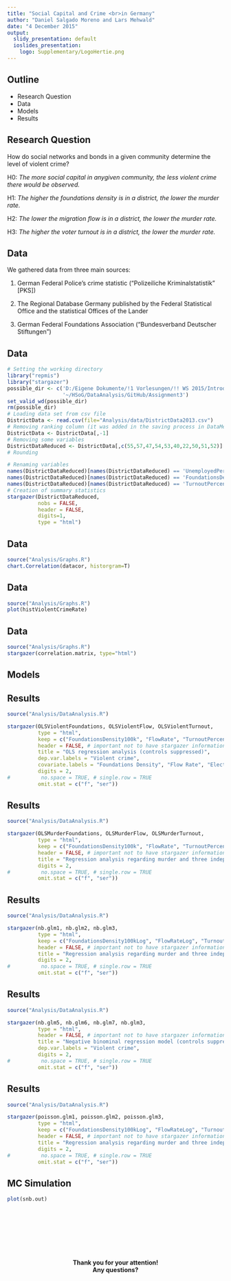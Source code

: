 ```yaml
---
title: "Social Capital and Crime <br>in Germany"
author: "Daniel Salgado Moreno and Lars Mehwald"
date: "4 December 2015"
output:
  slidy_presentation: default
  ioslides_presentation:
    logo: Supplementary/LogoHertie.png
---
```


## Outline
- Research Question
- Data
- Models
- Results

## Research Question
How do social networks and bonds in a given community determine the level of violent crime?

H0: *The more social capital in anygiven community, the less violent crime there would be observed.* 

H1: *The higher the foundations density is in a district, the lower the murder rate.* 

H2: *The lower the migration flow is in a district, the lower the murder rate.*  

H3: *The higher the voter turnout is in a district, the lower the murder rate.*

## Data

We gathered data from three main sources: 

1) German Federal Police's crime statistic ("Polizeiliche Kriminalstatistik" [PKS])  

2) The Regional Database Germany published by the Federal Statistical Office and the statistical Offices of the Lander  

3) German Federal Foundations Association ("Bundesverband Deutscher Stiftungen")  

## Data 

```r
# Setting the working directory
library("repmis")
library("stargazer")
possible_dir <- c('D:/Eigene Dokumente/!1 Vorlesungen/!! WS 2015/Introduction to Collaborative Social Science Data Analysis/Assignment3', 
                  '~/HSoG/DataAnalysis/GitHub/Assignment3')
set_valid_wd(possible_dir)
rm(possible_dir)
# Loading data set from csv file
DistrictData <- read.csv(file="Analysis/data/DistrictData2013.csv")
# Removing ranking column (it was added in the saving process in DataMerging.R)
DistrictData <- DistrictData[,-1]
# Removing some variables
DistrictDataReduced <- DistrictData[,c(55,57,47,54,53,40,22,50,51,52)]
# Rounding

# Renaming variables
names(DistrictDataReduced)[names(DistrictDataReduced) == 'UnemployedPercentage'] <- 'UnemployedPerc'
names(DistrictDataReduced)[names(DistrictDataReduced) == 'FoundationsDensity100k'] <- 'FoundationsDens'
names(DistrictDataReduced)[names(DistrictDataReduced) == 'TurnoutPercentage'] <- 'TurnoutPerc'
# Creation of summary statistics
stargazer(DistrictDataReduced,
          nobs = FALSE,
          header = FALSE,
          digits=1,
          type = "html")
```

## Data
```r
source("Analysis/Graphs.R")
chart.Correlation(datacor, historgram=T)
```

## Data
```r
source("Analysis/Graphs.R")
plot(histViolentCrimeRate)
```

## Data
```r
source("Analysis/Graphs.R")
stargazer(correlation.matrix, type="html")
```

## Models

## Results

```r

source("Analysis/DataAnalysis.R")

stargazer(OLSViolentFoundations, OLSViolentFlow, OLSViolentTurnout,
          type = "html",
          keep = c("FoundationsDensity100k", "FlowRate", "TurnoutPercentage"),
          header = FALSE, # important not to have stargazer information in markdown file 
          title = "OLS regression analysis (controls suppressed)",
          dep.var.labels = "Violent crime",
          covariate.labels = "Foundations Density", "Flow Rate", "Election turnout",
          digits = 2,
#          no.space = TRUE, # single.row = TRUE
          omit.stat = c("f", "ser"))
```

## Results

```r

source("Analysis/DataAnalysis.R")

stargazer(OLSMurderFoundations, OLSMurderFlow, OLSMurderTurnout, 
          type = "html",
          keep = c("FoundationsDensity100k", "FlowRate", "TurnoutPercentage"),
          header = FALSE, # important not to have stargazer information in markdown file 
          title = "Regression analysis regarding murder and three independent variable with OLS regression (controls suppressed)",
          digits = 2,
#          no.space = TRUE, # single.row = TRUE
          omit.stat = c("f", "ser"))
```

## Results

```r

source("Analysis/DataAnalysis.R")

stargazer(nb.glm1, nb.glm2, nb.glm3, 
          type = "html",
          keep = c("FoundationsDensity100kLog", "FlowRateLog", "TurnoutPercentageLog"),
          header = FALSE, # important not to have stargazer information in markdown file 
          title = "Regression analysis regarding murder and three independent variable with negative binominal regression (controls suppressed)",
          digits = 2,
#          no.space = TRUE, # single.row = TRUE
          omit.stat = c("f", "ser"))
```

## Results

```r

source("Analysis/DataAnalysis.R")

stargazer(nb.glm5, nb.glm6, nb.glm7, nb.glm3,
          type = "html",
          header = FALSE, # important not to have stargazer information in markdown file 
          title = "Negative binominal regression model (controls suppressed)",
          dep.var.labels = "Violent crime",
          digits = 2,
#          no.space = TRUE, # single.row = TRUE
          omit.stat = c("f", "ser"))
```

## Results
```r

source("Analysis/DataAnalysis.R")

stargazer(poisson.glm1, poisson.glm2, poisson.glm3, 
          type = "html",
          keep = c("FoundationsDensity100kLog", "FlowRateLog", "TurnoutPercentageLog"),
          header = FALSE, # important not to have stargazer information in markdown file 
          title = "Regression analysis regarding murder and three independent variable with Poisson regression (controls suppressed)",
          digits = 2,
#          no.space = TRUE, # single.row = TRUE
          omit.stat = c("f", "ser"))
```

## MC Simulation
```r
plot(snb.out)
```

## <!-- last slide-->
<br><br><br><br><br><br>
<center><b>Thank you for your attention!<br>
Any questions?</b></center>

